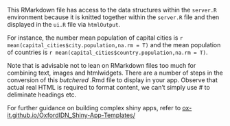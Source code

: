 <p>
This RMarkdown file has access to the data structures within the `server.R` environment because it is knitted together within the `server.R` file and then displayed in the `ui.R` file via `htmlOutput`.
</p>

<p>
For instance, the number mean population of capital cities is `r mean(capital_cities$city.population,na.rm = T)` and the mean population of countries is `r mean(capital_cities$country.population,na.rm = T)`.
</p>

<p>
Note that is advisable not to lean on RMarkdown files too much for combining text, images and htmlwidgets. There are a number of steps in the conversion of this *butchered* .Rmd file to display in your app. Observe that actual real HTML is required to format content, we can't simply use # to deliminate headings etc.
</p>

<p>
For further guidance on building complex shiny apps, refer to <a href="https://ox-it.github.io/OxfordIDN_Shiny-App-Templates/">ox-it.github.io/OxfordIDN_Shiny-App-Templates/</a>
</p>